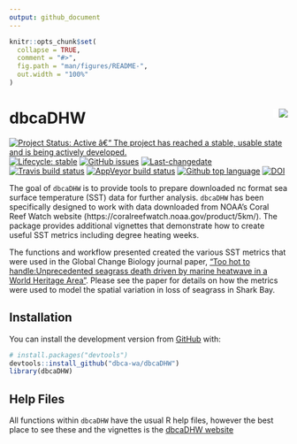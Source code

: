 ```yaml
---
output: github_document
---
```


<!-- README.md is generated from README.Rmd. Please edit that file -->

```r
knitr::opts_chunk$set(
  collapse = TRUE,
  comment = "#>",
  fig.path = "man/figures/README-",
  out.width = "100%"
)
```
# dbcaDHW <img src="man/figures/dbcaDHWlogo2011.png" align="right" style="padding-left:10px;background-color:white;" />

<!-- badges: start -->
[![Project Status: Active â€“ The project has reached a stable, usable state and is being actively developed.](https://www.repostatus.org/badges/latest/active.svg)](https://www.repostatus.org/#active)
[![Lifecycle: stable](https://img.shields.io/badge/lifecycle-stable-brightgreen.svg)](https://www.tidyverse.org/lifecycle/#stable)
[![GitHub issues](https://img.shields.io/github/issues/dbca-wa/dbcaDHW.svg?style=popout)](https://github.com/dbca-wa/dbcaDHW/issues/)
[![Last-changedate](https://img.shields.io/github/last-commit/dbca-wa/dbcaDHW.svg)](https://github.com/dbca-wa/dbcaDHW/commits/master)
[![Travis build status](https://travis-ci.org/dbca-wa/dbcaDHW.svg?branch=master)](https://travis-ci.org/dbca-wa/dbcaDHW)
[![AppVeyor build status](https://ci.appveyor.com/api/projects/status/github/dbca-wa/dbcaDHW?branch=master&svg=true)](https://ci.appveyor.com/project/dbca-wa/dbcaDHW)
[![Github top language](https://img.shields.io/github/languages/top/dbca-wa/dbcaDHW.svg)](https://github.com/dbca-wa/dbcaDHW/)
[![DOI](https://zenodo.org/badge/276774721.svg)](https://zenodo.org/badge/latestdoi/276774721)
<!-- badges: end -->

The goal of `dbcaDHW` is to provide tools to prepare downloaded nc format sea surface temperature (SST) data for further analysis. `dbcaDHW` has been specifically designed to work with data downloaded from NOAA's Coral Reef Watch website (https://coralreefwatch.noaa.gov/product/5km/). The package provides additional vignettes that demonstrate how to create useful SST metrics including degree heating weeks.

The functions and workflow presented created the various SST metrics that were used in the Global Change Biology journal paper, ["Too hot to handle:Unprecedented seagrass death driven by marine heatwave in a World Heritage Area"](https://onlinelibrary.wiley.com/doi/abs/10.1111/gcb.15065). Please see the paper for details on how the metrics were used to model the spatial variation in loss of seagrass in Shark Bay.

## Installation

You can install the development version from [GitHub](https://github.com/dbca-wa) with:

``` r
# install.packages("devtools")
devtools::install_github("dbca-wa/dbcaDHW")
library(dbcaDHW)
```
## Help Files

All functions within `dbcaDHW` have the usual R help files, however the best place to see these and the vignettes is the [dbcaDHW website](https://dbca-wa.github.io/dbcaDHW/index.html)
